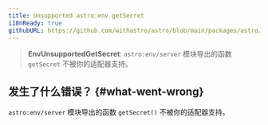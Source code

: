 ```yaml
---
title: Unsupported astro:env getSecret
i18nReady: true
githubURL: https://github.com/withastro/astro/blob/main/packages/astro/src/core/errors/errors-data.ts
---
```


> **EnvUnsupportedGetSecret**: `astro:env/server` 模块导出的函数 `getSecret` 不被你的适配器支持。

## 发生了什么错误？ \{#what-went-wrong\}
`astro:env/server` 模块导出的函数 `getSecret()` 不被你的适配器支持。


